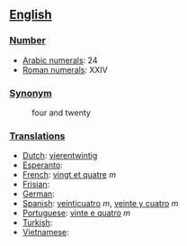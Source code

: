 == [[English]] ==

=== [[Number]] ===

*[[w:Arabic Numerals|Arabic numerals]]: 24
*[[w:Roman numerals|Roman numerals]]: XXIV

=== [[Synonym]] ===
:four and twenty

=== [[Translations]] ===

*[[Dutch]]: [[vierentwintig]]
*[[Esperanto]]:
*[[French]]: [[vingt et quatre]] ''m''
*[[Frisian]]:
*[[German]]:
*[[Spanish]]: [[veinticuatro]] ''m'', [[veinte y cuatro]] ''m''
*[[Portuguese]]: [[vinte e quatro]] ''m''
*[[Turkish]]:
*[[Vietnamese]]: